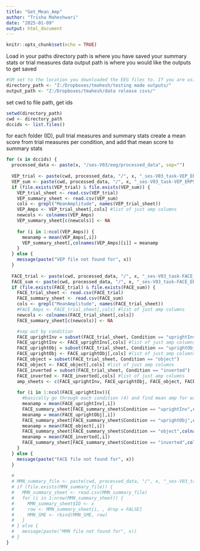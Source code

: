 ```yaml
---
title: "Get_Mean_Amp"
author: "Trisha Maheshwari"
date: "2025-01-09"
output: html_document
---
```


```r
knitr::opts_chunk$set(echo = TRUE)
```

Load in your paths
directory path is where you have saved your summary stats or trial measures data
output path is where you would like the outputs to get saved
```r
#SM set to the location you downloaded the EEG files to. If you are using a Windows computer, you will need to change the direction of the slashes from '\' to '/'
directory_path <- "Z:/Dropboxes/tmahesh/testing made outputs/"
output_path <- "Z:/Dropboxes/tmahesh/data release csvs/"
```


set cwd to file path, get ids 
```r
setwd(directory_path) 
cwd <- directory_path
dccids <- list.files()
```

for each folder (ID), pull trial measures and summary stats
create a mean score from trial measures per condition, and add that mean score to summary stats
```r
for (x in dccids) {
  processed_data <- paste(x, "/ses-V03/eeg/processed_data", sep="")
  
  VEP_trial <- paste(cwd, processed_data, "/", x, "_ses-V03_task-VEP_ERPTrialMeasures.csv", sep="")
  VEP_sum <- paste(cwd, processed_data, "/", x, "_ses-V03_task-VEP_ERPSummaryStats.csv", sep="")
  if (file.exists(VEP_trial) & file.exists(VEP_sum)) {
    VEP_trial_sheet <- read.csv(VEP_trial)
    VEP_summary_sheet <- read.csv(VEP_sum)
    cols <- grepl("MeanAmplitude", names(VEP_trial_sheet))
    VEP_Amps <- VEP_trial_sheet[,cols] #list of just amp columns
    newcols <- colnames(VEP_Amps)
    VEP_summary_sheet[c(newcols)] <- NA
    
    for (i in 1:ncol(VEP_Amps)) {
      meanamp = mean(VEP_Amps[,i])
      VEP_summary_sheet[,colnames(VEP_Amps)[i]] = meanamp
    }
  } else {
    message(paste("VEP file not found for", x))
  }
  
  FACE_trial <- paste(cwd, processed_data, "/", x, "_ses-V03_task-FACE_ERPTrialMeasures.csv", sep="")
  FACE_sum <- paste(cwd, processed_data, "/", x, "_ses-V03_task-FACE_ERPSummaryStats.csv", sep="")
  if (file.exists(FACE_trial) & file.exists(FACE_sum)) {
    FACE_trial_sheet <- read.csv(FACE_trial)
    FACE_summary_sheet <- read.csv(FACE_sum)
    cols <- grepl("MeanAmplitude", names(FACE_trial_sheet))
    #FACE_Amps <- FACE_trial_sheet[,cols] #list of just amp columns
    newcols <- colnames(FACE_trial_sheet[,cols])
    FACE_summary_sheet[c(newcols)] <- NA

    #sep out by condition
    FACE_uprightInv = subset(FACE_trial_sheet, Condition == "uprightInv")
    FACE_uprightInv <- FACE_uprightInv[,cols] #list of just amp columns
    FACE_uprightObj = subset(FACE_trial_sheet, Condition == "uprightObj")
    FACE_uprightObj <- FACE_uprightObj[,cols] #list of just amp columns
    FACE_object = subset(FACE_trial_sheet, Condition == "object")
    FACE_object <- FACE_object[,cols] #list of just amp columns
    FACE_inverted = subset(FACE_trial_sheet, Condition == "inverted")
    FACE_inverted <- FACE_inverted[,cols] #list of just amp columns
    amp_sheets <- c(FACE_uprightInv, FACE_uprightObj, FACE_object, FACE_inverted)
    
    for (i in 1:ncol(FACE_uprightInv)){
      #basically go through each condition (4) and find mean amp for each column (4) and add it to the corresponding row in summary sheet
      meanamp = mean(FACE_uprightInv[,i])
      FACE_summary_sheet[FACE_summary_sheet$Condition == "uprightInv",colnames(FACE_uprightInv)[i]] = meanamp 
      meanamp = mean(FACE_uprightObj[,i])
      FACE_summary_sheet[FACE_summary_sheet$Condition == "uprightObj",colnames(FACE_uprightObj)[i]] = meanamp 
      meanamp = mean(FACE_object[,i])
      FACE_summary_sheet[FACE_summary_sheet$Condition == "object",colnames(FACE_object)[i]] = meanamp 
      meanamp = mean(FACE_inverted[,i])
      FACE_summary_sheet[FACE_summary_sheet$Condition == "inverted",colnames(FACE_inverted)[i]] = meanamp 
    }
  } else {
    message(paste("FACE file not found for", x))
  }
  
  # 
  # MMN_summary_file <- paste(cwd, processed_data, "/", x, "_ses-V03_task-MMN_ERP-summaryStats.csv", sep="")
  # if (file.exists(MMN_summary_file)) {
  #   MMN_summary_sheet <- read.csv(MMN_summary_file)
  #   for (i in 1:nrow(MMN_summary_sheet)) {
  #     MMN_summary_sheet$ID <- x
  #     row <- MMN_summary_sheet[i, , drop = FALSE]
  #     MMN_SME <- rbind(MMN_SME, row)
  #   }
  # } else {
  #   message(paste("MMN file not found for", x))
  # }
}
```

